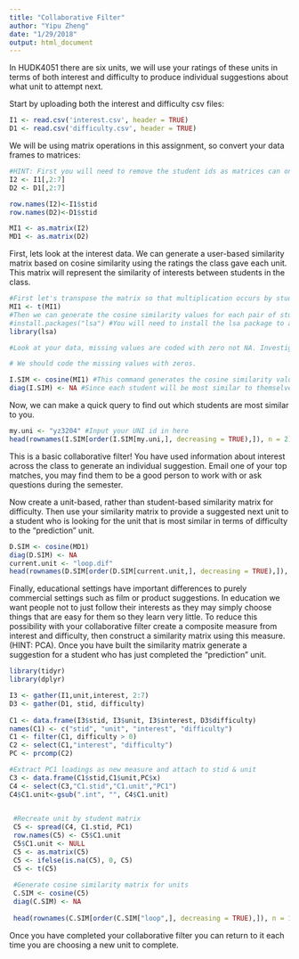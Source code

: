 ```yaml
---
title: "Collaborative Filter"
author: "Yipu Zheng"
date: "1/29/2018"
output: html_document
---
```



In HUDK4051 there are six units, we will use your ratings of these units in terms of both interest and difficulty to produce individual suggestions about what unit to attempt next.

Start by uploading both the interest and difficulty csv files:
```r
I1 <- read.csv('interest.csv', header = TRUE)
D1 <- read.csv('difficulty.csv', header = TRUE)
```

We will be using matrix operations in this assignment, so convert your data frames to matrices:
```r
#HINT: First you will need to remove the student ids as matrices can only contain one data type. You will then need to rename your row names with the student ids.
I2 <- I1[,2:7]
D2 <- D1[,2:7]

row.names(I2)<-I1$stid
row.names(D2)<-D1$stid

MI1 <- as.matrix(I2)
MD1 <- as.matrix(D2)
```

First, lets look at the interest data. We can generate a user-based similarity matrix based on cosine similarity using the ratings the class gave each unit. This matrix will represent the similarity of interests between students in the class.

```r
#First let's transpose the matrix so that multiplication occurs by students rather than units.
MI1 <- t(MI1)
#Then we can generate the cosine similarity values for each pair of students
#install.packages("lsa") #You will need to install the lsa package to access the cosine command.
library(lsa)

#Look at your data, missing values are coded with zero not NA. Investigate cosine similarity and decide whether your missing values should be coded with zeros or NAs. Explain your choice.

# We should code the missing values with zeros.

I.SIM <- cosine(MI1) #This command generates the cosine similarity values as a new matrix. Click on I.SIM in the Global Environment pane to see what it looks like.
diag(I.SIM) <- NA #Since each student will be most similar to themselves we want to remove that information
```

Now, we can make a quick query to find out which students are most similar to you. 
```r
my.uni <- "yz3204" #Input your UNI id in here
head(rownames(I.SIM[order(I.SIM[my.uni,], decreasing = TRUE),]), n = 2) #This code orders the column of the matrix corresponding to your UNI according to similarity and returns the top two UNI ids for the students who's interests are most similar to yours
```

This is a basic collaborative filter! You have used information about interest across the class to generate an individual suggestion. Email one of your top matches, you may find them to be a good person to work with or ask questions during the semester.

Now create a unit-based, rather than student-based similarity matrix for difficulty. Then use your similarity matrix to provide a suggested next unit to a student who is looking for the unit that is most similar in terms of difficulty to the "prediction" unit. 
```r
D.SIM <- cosine(MD1)
diag(D.SIM) <- NA
current.unit <- "loop.dif"
head(rownames(D.SIM[order(D.SIM[current.unit,], decreasing = TRUE),]), n = 1) 
```

Finally, educational settings have important differences to purely commercial settings such as film or product suggestions. In education we want people not to just follow their interests as they may simply choose things that are easy for them so they learn very little. To reduce this possibility with your collaborative filter create a composite measure from interest and difficulty, then construct a similarity matrix using this measure. (HINT: PCA). Once you have built the similarity matrix generate a suggestion for a student who has just completed the "prediction" unit.
```r

library(tidyr)
library(dplyr)

I3 <- gather(I1,unit,interest, 2:7)
D3 <- gather(D1, stid, difficulty)
 
C1 <- data.frame(I3$stid, I3$unit, I3$interest, D3$difficulty)
names(C1) <- c("stid", "unit", "interest", "difficulty")
C1 <- filter(C1, difficulty > 0)
C2 <- select(C1,"interest", "difficulty")
PC <- prcomp(C2)

#Extract PC1 loadings as new measure and attach to stid & unit
C3 <- data.frame(C1$stid,C1$unit,PC$x)
C4 <- select(C3,"C1.stid","C1.unit","PC1")
C4$C1.unit<-gsub(".int", "", C4$C1.unit)

 
 #Recreate unit by student matrix
 C5 <- spread(C4, C1.stid, PC1)
 row.names(C5) <- C5$C1.unit
 C5$C1.unit <- NULL
 C5 <- as.matrix(C5)
 C5 <- ifelse(is.na(C5), 0, C5)
 C5 <- t(C5)
 
 #Generate cosine similarity matrix for units
 C.SIM <- cosine(C5)
 diag(C.SIM) <- NA
 
 head(rownames(C.SIM[order(C.SIM["loop",], decreasing = TRUE),]), n = 1)

```

Once you have completed your collaborative filter you can return to it each time you are choosing a new unit to complete.
